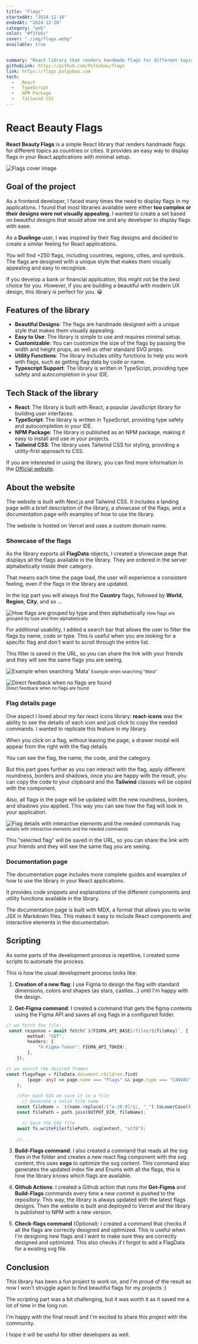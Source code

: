 ```yaml
---
title: "Flags"
startedAt: "2024-11-16"
endedAt: "2024-12-20"
category: "web"
color: "#f3fe6c"
cover: "./img/flags.webp"
available: true


summary: "React library that renders handmade flags for different topics as countries or cities. It provides an easy way to display flags in your website without a setup."
githubLink: https://github.com/PolGubau/flags
link: https://flags.polgubau.com
tech: 
  -   React
  -   TypeScript
  -   NPM Package
  -   Tailwind CSS
---
```



# React Beauty Flags
**React Beauty Flags** is a simple React library that renders handmade flags for different topics as countries or cities. It provides an easy way to display flags in your React applications with minimal setup.

<Image
    alt="Flags cover image"
    width={720}
    height={480}
    className="rounded-xl h-full max-h-[300px] md:max-h-[400px] object-contain show-animation"
    src={flagsOg}
  />

## Goal of the project

As a frontend developer, I faced many times the need to display flags in my applications. I found that most libraries available were either **too complex or their designs were not visually appealing**. I wanted to create a set based on beautiful designs that would allow me and any developer to display flags with ease.

As a **Duolingo** user, I was inspired by their flag designs and decided to create a similar feeling for React applications.

You will find +250 flags, including countries, regions, cities, and symbols. The flags are designed with a unique style that makes them visually appealing and easy to recognize.

If you develop a bank or financial application, this might not be the best choice for you. However, if you are building a beautiful with modern UX design, this library is perfect for you. 😀


## Features of the library

- **Beautiful Designs**: The flags are handmade designed with a unique style that makes them visually appealing.
- **Easy to Use**: The library is simple to use and requires minimal setup.
- **Customizable**: You can customize the size of the flags by passing the width and height props, as well as other standard SVG props.
- **Utility Functions**: The library includes utility functions to help you work with flags, such as getting flag data by code or name.
- **Typescript Support**: The library is written in TypeScript, providing type safety and autocompletion in your IDE.

## Tech Stack of the library

- **React**: The library is built with React, a popular JavaScript library for building user interfaces.
- **TypeScript**: The library is written in TypeScript, providing type safety and autocompletion in your IDE.
- **NPM Package**: The library is published as an NPM package, making it easy to install and use in your projects.
- **Tailwind CSS**: The library uses Tailwind CSS for styling, providing a utility-first approach to CSS.



If you are interested in using the library, you can find more information in the [Official website](https://flags.polgubau.com).

## About the website

The website is built with Next.js and Tailwind CSS. It includes a landing page with a brief description of the library, a showcase of the flags, and a documentation page with examples of how to use the library.

The website is hosted on Vercel and uses a custom domain name. 

### Showcase of the flags

As the library exports all **FlagData** objects, I created a showcase page that displays all the flags available in the library. They are ordered in the server alphabetically inside their category.

That means each time the page load, the user will experience a consistent feeling, even if the flags in the library are updated. 

In the top part you will always find the **Country** flags, followed by **World**, **Region**, **City**, and so ... 
<div className='flex flex-col gap-2 show-animation'>
<Image
    alt="How flags are grouped by type and then alphabetically"
    width={250}
    height={400}
    className="rounded-xl h-full max-h-[300px] object-cover"
    src={Q3}
  />
    <small>How flags are grouped by type and then alphabetically</small>
  </div>


For additional usability, I added a search bar that allows the user to filter the flags by name, code or type. This is useful when you are looking for a specific flag and don't want to scroll through the entire list.

This filter is saved in the URL, so you can share the link with your friends and they will see the same flags you are seeing.

<div className='grid md:grid-cols-2 gap-4'>
<div className='flex flex-col gap-2 show-animation'>
<Image
    alt="Example when searching 'Mata'"
    width={550}
    height={400}
    className="rounded-xl h-full max-h-[350px] w-full object-cover"
    src={Q2}
  />
  <small>Example when searching "Mata"</small>
  </div>
  <div className='flex flex-col gap-2 show-animation'>

  <Image
    alt="Direct feedback when no flags are found"
    width={550}
    height={400}
    className="rounded-xl h-full max-h-[350px] w-full object-cover"
    src={Q1}
  />  
  <small>Direct feedback when no flags are found </small>
  </div>
</div>


### Flag details page

One aspect I loved about my fav react icons library: **react-icons** was the ability to see the details of each icon and just click to copy the needed commands. I wanted to replicate this feature in my library.

When you click on a flag, without leaving the page, a drawer modal will appear from the right with the flag details. 

You can see the flag, the name, the code, and the category.

But this part goes further as you can interact with the flag, apply different roundness, borders and shadows, once you are happy with the result, you can copy the code to your clipboard and the **Tailwind** classes will be copied with the component.

Also, all flags in the page will be updated with the new roundness, borders, and shadows you applied. This way you can see how the flag will look in your application.


   <div className='flex flex-col gap-2'>

  <Image
    alt="Flag details with interactive elements and the needed commands"
    width={250}
    height={500}
    className="rounded-xl h-full max-h-[500px] show-animation"
    src={flags1}
  />
    <small>Flag details with interactive elements and the needed commands</small>
  </div>

  This "selected flag" will be saved in the URL, so you can share the link with your friends and they will see the same flag you are seeing.

  ### Documentation page

The documentation page includes more complete guides and examples of how to use the library in your React applications. 

It provides code snippets and explanations of the different components and utility functions available in the library.

The documentation page is built with MDX, a format that allows you to write JSX in Markdown files. This makes it easy to include React components and interactive elements in the documentation.


## Scripting

As some parts of the development process is repetitive, I created some scripts to automate the process.

This is how the usual development process looks like:

1. **Creation of a new flag**: I use Figma to design the flag with standard dimensions, colors and shapes (as stars, castles...) until I'm happy with the design.

2. **Get-Figma command**: I created a command that gets the figma contents using the Figma API and saves all svg flags in a configured folder.

```typescript
// we fetch the file: 
 const response = await fetch(`${FIGMA_API_BASE}/files/${fileKey}`, {
        method: "GET",
        headers: {
            "X-Figma-Token": FIGMA_API_TOKEN!,
        },
    });

// we search the desired frames
const flagsPage = fileData.document.children.find(
        (page: any) => page.name === "Flags" && page.type === "CANVAS",
    );

    //For each SVG we save it in a file
      // Generate a valid file name
    const fileName = `${name.replace(/[^a-z0-9]/gi, "_").toLowerCase()}.svg`;
    const filePath = path.join(OUTPUT_DIR, fileName);

      // Save the SVG file
    await fs.writeFile(filePath, svgContent, "utf8");
    
    //... 
```

3. **Build-Flags command**: I also created a command that reads all the svg files in the folder and creates a new react flag component with the svg content, this uses **svgo** to optimize the svg content. This command also generates the updated index file and Enums with all the flags, this is how the library knows which flags are available.

4. **Github Actions**: I created a Github action that runs the **Get-Figma** and **Build-Flags** commands every time a new commit is pushed to the repository. This way, the library is always updated with the latest flags designs. Then the website is built and deployed to Vercel and the library is published to NPM with a new version.

 
5. **Check-flags command** (Optional): I created a command that checks if all the flags are correctly designed and optimized. This is useful when I'm designing new flags and I want to make sure they are correctly designed and optimized. This also checks if I forgot to add a FlagData for a existing svg file.

 
## Conclusion

This library has been a fun project to work on, and I'm proud of the result as now I won't struggle again to find beautiful flags for my projects :)

The scripting part was a bit challenging, but it was worth it as it saved me a lot of time in the long run. 

I'm happy with the final result and I'm excited to share this project with the community. 

I hope it will be useful for other developers as well.